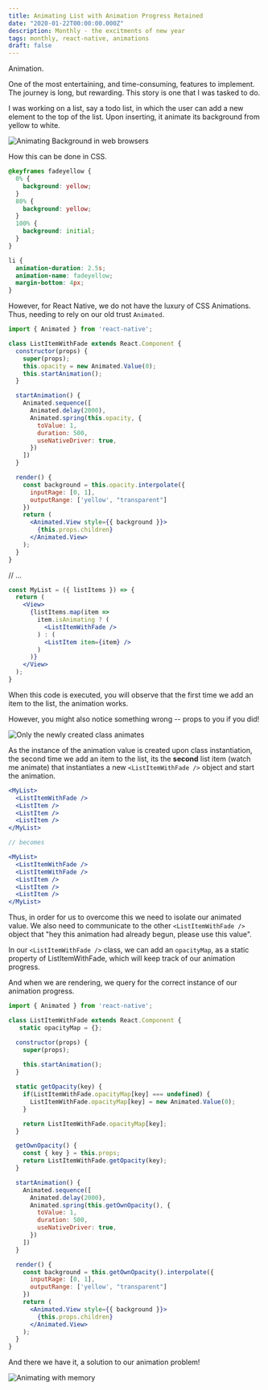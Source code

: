 ```yaml
---
title: Animating List with Animation Progress Retained
date: "2020-01-22T00:00:00.000Z"
description: Monthly - the excitments of new year
tags: monthly, react-native, animations
draft: false
---
```


Animation.

One of the most entertaining, and time-consuming, features to implement. The journey is long, but rewarding. This story is one that I was tasked to do.

I was working on a list, say a todo list, in which the user can add a new element to the top of the list. Upon inserting, it animate its background from yellow to white.

![Animating Background in web browsers](./list-add.gif)

How this can be done in CSS.

```css
@keyframes fadeyellow {
  0% {
    background: yellow;
  }
  80% {
    background: yellow;
  }
  100% {
    background: initial;
  }
}

li {
  animation-duration: 2.5s;
  animation-name: fadeyellow;
  margin-bottom: 4px;
}
```
However, for React Native, we do not have the luxury of CSS Animations. Thus, needing to rely on our old trust `Animated`.

```jsx
import { Animated } from 'react-native';

class ListItemWithFade extends React.Component {
  constructor(props) {
    super(props);
    this.opacity = new Animated.Value(0);
    this.startAnimation();
  }

  startAnimation() {
    Animated.sequence([
      Animated.delay(2000),
      Animated.spring(this.opacity, {
        toValue: 1,
        duration: 500,
        useNativeDriver: true,
      })
    ])
  }

  render() {
    const background = this.opacity.interpolate({
      inputRage: [0, 1],
      outputRange: ['yellow', "transparent"]
    })
    return (
      <Animated.View style={{ background }}>
        {this.props.children}
      </Animated.View>
    );
  }
}
```
// ...

```jsx
const MyList = ({ listItems }) => {
  return (
    <View>
      {listItems.map(item =>
        item.isAnimating ? (
          <ListItemWithFade />
        ) : (
          <ListItem item={item} />
        )
      )}
    </View>
  );
}
```

When this code is executed, you will observe that the first time we add an item to the list, the animation works.

However, you might also notice something wrong -- props to you if you did!

![Only the newly created class animates](./list-wrong.gif)

As the instance of the animation value is created upon class instantiation, the second time we add an item to the list,
its the **second** list item (watch me animate) that instantiates a new `<ListItemWithFade />` object and start the animation.

```jsx
<MyList>
  <ListItemWithFade />
  <ListItem />
  <ListItem />
  <ListItem />
</MyList>

// becomes

<MyList>
  <ListItemWithFade />
  <ListItemWithFade />
  <ListItem />
  <ListItem />
  <ListItem />
</MyList>
```

Thus, in order for us to overcome this we need to isolate our animated value.
We also need to communicate to the other `<ListItemWithFade />` object that "hey this animation had already begun, please use this value".

In our `<ListItemWithFade />` class, we can add an `opacityMap`, as a static property of ListItemWithFade,
which will keep track of our animation progress.

And when we are rendering, we query for the correct instance of our animation progress.

```jsx
import { Animated } from 'react-native';

class ListItemWithFade extends React.Component {
   static opacityMap = {};

  constructor(props) {
    super(props);
    
    this.startAnimation();
  }

  static getOpacity(key) {
    if(ListItemWithFade.opacityMap[key] === undefined) {
      ListItemWithFade.opacityMap[key] = new Animated.Value(0);
    }

    return ListItemWithFade.opacityMap[key];
  }

  getOwnOpacity() {
    const { key } = this.props;
    return ListItemWithFade.getOpacity(key);
  }

  startAnimation() {
    Animated.sequence([
      Animated.delay(2000),
      Animated.spring(this.getOwnOpacity(), {
        toValue: 1,
        duration: 500,
        useNativeDriver: true,
      })
    ])
  }

  render() {
    const background = this.getOwnOpacity().interpolate({
      inputRage: [0, 1],
      outputRange: ['yellow', "transparent"]
    })
    return (
      <Animated.View style={{ background }}>
        {this.props.children}
      </Animated.View>
    );
  }
}
```

And there we have it, a solution to our animation problem!

![Animating with memory](./list-correct.gif)



